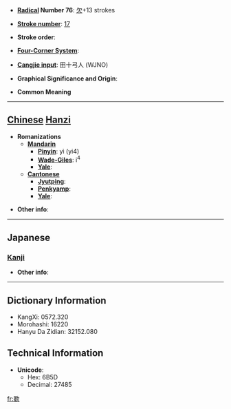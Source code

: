 * '''[[Wiktionary:Chinese radical index| Radical]] Number 76''': [[Wiktionary:Chinese radical index 欠|欠]]+13 strokes

* '''[[Wiktionary:Chinese total strokes index|Stroke number]]''': [[Wiktionary:Chinese total strokes index 17|17]]

* '''Stroke order''': 

* '''[[Wiktionary:Chinese four corner index|Four-Corner System]]''': 

* '''[[Wiktionary:Chinese Cangjie index|Cangjie input]]''': 田十弓人 (WJNO)

* '''Graphical Significance and Origin''': 

* '''Common Meaning'''

----

== [[Chinese]] [[Hanzi]] ==

* '''Romanizations'''
** '''[[Mandarin]]'''
*** '''[[Pinyin]]''': yì (yi4)
*** '''[[Wade-Giles]]''': i<sup>4</sup>
*** '''[[Yale]]''': 
** '''[[Cantonese]]'''
*** '''[[Jyutping]]''':
*** '''[[Penkyamp]]''': 
*** '''[[Yale]]''': 

* '''Other info''': 

----

==Japanese==
===[[Kanji]]===
{{kanji|on readings=[[えき]] (eki), [[やく]] (yaku), [[と]] (to), [[ず]] (zu)
|kun readings=[[いやになる]] (iyaninaru)
}}

* '''Other info''':  

----

== Dictionary Information ==

* KangXi: 0572.320
* Morohashi: 16220
* Hanyu Da Zidian: 32152.080

== Technical Information ==

* '''Unicode''':
** Hex: 6B5D
** Decimal: 27485

[[fr:歝]]